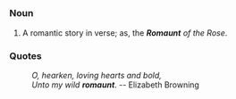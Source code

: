 =={{En}}==
===Noun===
# A romantic story in verse; as, the '''''Romaunt''' of the Rose''.

===Quotes===
:''O, hearken, loving hearts and bold,''
:''Unto my wild '''romaunt'''''. -- Elizabeth Browning